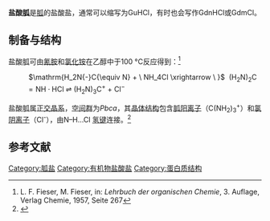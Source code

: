 {{Chembox
| verifiedrevid = 450914731
| ImageFile1 = Guanidinium chloride V.2.svg
| ImageSize1 = 120px
| ImageFileL2 = Guanidinium-ion-3D-balls.png
| ImageFileR2 = Chloride-ion-3D-vdW.png
| IUPACName = Carbamimidoylazanium chloride
| OtherNames = 氯化胍
|Section1={{Chembox Identifiers
| UNII_Ref = {{fdacite|correct|FDA}}
| UNII = 3YQC9ZY4YB
| InChIKey = PJJJBBJSCAKJQF-UHFFFAOYAG
| StdInChI_Ref = {{stdinchicite|correct|chemspider}}
| StdInChI = 1S/CH5N3.ClH/c2-1(3)4;/h(H5,2,3,4);1H
| StdInChIKey_Ref = {{stdinchicite|correct|chemspider}}
| StdInChIKey = PJJJBBJSCAKJQF-UHFFFAOYSA-N
| CASNo_Ref = {{cascite|correct|CAS}}
| CASNo = 50-01-1
| PubChem = 10855382
| ChemSpiderID_Ref = {{chemspidercite|correct|chemspider}}
| ChemSpiderID = 5540
| ChEBI_Ref = {{ebicite|correct|EBI}}
| ChEBI = 32735
| SMILES = Cl.[N@H]=C(N)N
| InChI = 1/CH5N3.ClH/c2-1(3)4;/h(H5,2,3,4);1H
}}
|Section2={{Chembox Properties
| C=1 | H=6 | N=3 | Cl=1
| Appearance = 正交双锥晶体
| Density = 1.354 g/cm<sup>3</sup> at 20 °C
| MeltingPtC = 182.3
| BoilingPt = 
| Solubility = 易溶于水和乙醇<ref name="hand">
{{Cite book
| last = Lide
| first = David R.
| author-link = 
| last2 = 
| first2 = 
| author2-link =
| publication-date =
| date =
| year = 1998
| title = Handbook of Chemistry and Physics
| edition = 87
| volume = 
| series =
| publication-place = Boca Raton, FL
| place = 
| publisher = CRC Press
| id =
| isbn = 0-8493-0594-2
| doi =
| oclc =
| pages = 3–296
| url = 
| accessdate =
}}</ref>
  }}
|Section3={{Chembox Hazards
| ExternalSDS = [http://msds.chem.ox.ac.uk/GU/guanidine_hydrochloride.html External MSDS]
| FlashPt = 
| AutoignitionPt =
  }}
}}

'''盐酸胍'''是[[胍|胍]]的盐酸盐，通常可以缩写为GuHCl，有时也会写作GdnHCl或GdmCl。

==制备与结构==
盐酸胍可由[[氰胺|氰胺]]和[[氯化铵|氯化铵]]在乙醇中于100 °C反应得到：<ref>L. F. Fieser, M. Fieser, in: ''Lehrbuch der organischen Chemie'', 3. Auflage, Verlag Chemie, 1957, Seite 267</ref>
: <math>\mathrm{H_2N{-}C{\equiv N} + \ NH_4Cl \xrightarrow \ }</math> <math>\mathrm{ \ (H_2N)_2C{=}NH \cdot HCl \ \rightleftharpoons \ (H_2N)_3C^+ \ + \ Cl^-}</math>
盐酸胍属[[正交晶系|正交晶系]]，[[空间群|空间群]]为''Pbca''，其[[晶体结构|晶体结构]]包含[[胍|胍]][[阳离子|阳离子]]（C(NH<sub>2</sub>)<sub>3</sub><sup>+</sup>）和[[氯化物|氯]][[阴离子|阴离子]]（Cl<sup>-</sup>），由N–H…Cl [[氢键|氢键]]连接。<ref>{{cite journal | first1= D. J. | last1 = Haas | first2 = D. R. | last2 = Harris | first3 = H. H. | last3 = Mills | title = The crystal structure of guanidinium chloride | journal = [[Acta_Crystallographica|Acta Crystallogr.]] | volume = 19 | year = 1965 | pages = 676–679 | doi = 10.1107/S0365110X65004085 }}</ref>

== 参考文献 ==
{{Reflist}}

[[Category:胍盐|Category:胍盐]]
[[Category:有机物盐酸盐|Category:有机物盐酸盐]]
[[Category:蛋白质结构|Category:蛋白质结构]]